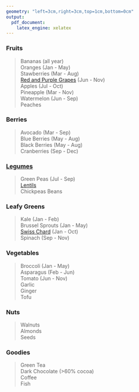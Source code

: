 ```yaml
---
geometry: "left=3cm,right=3cm,top=1cm,bottom=0cm"
output:
  pdf_document:
    latex_engine: xelatex
---
```

### Fruits

>  
  Bananas (all year)  
  Oranges (Jan - May)  
  Stawberries  (Mar - Aug)  
  [Red and Purple Grapes](http://science.sciencemag.org/content/275/5297/218)  (Jun - Nov)  
  Apples  (Jul - Oct)  
  Pineapple (Mar - Nov)  
  Watermelon (Jun - Sep)   
  Peaches  
  
### Berries
>  
  Avocado  (Mar - Sep)  
  Blue Berries (May - Aug)  
  Black Berries (May - Aug)  
  Cranberries  (Sep - Dec)  

### [Legumes](https://upload.wikimedia.org/wikipedia/commons/e/e7/Various_legumes.jpg) 
>
  Green Peas (Jul - Sep)  
  [Lentils](https://upload.wikimedia.org/wikipedia/commons/f/f5/3_types_of_lentil.png)  
  Chickpeas
  Beans

###  Leafy Greens
>    
  Kale  (Jan - Feb)  
  Brussel Sprouts (Jan - May)  
  [Swiss Chard](https://upload.wikimedia.org/wikipedia/commons/4/45/Chard_%28Beta_vulgaris_var_cicla%29.jpg)  (Jan - Oct)  
  Spinach  (Sep - Nov)  

### Vegetables
>   
  Broccoli  (Jan - May)  
  Asparagus  (Feb - Jun)  
  Tomato  (Jun - Nov)  
  Garlic  
  Ginger  
  Tofu  

### Nuts  
 >   
  Walnuts  
  Almonds  
  Seeds  
  
### Goodies
  >  
  Green Tea  
  Dark Chocolate (>60% cocoa)  
  Coffee  
  Fish  
  
  
